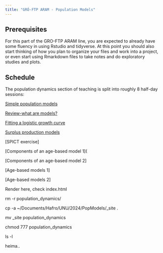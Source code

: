 ```yaml
---
title: "GRÓ-FTP ARAM - Population Models"
---
```


## Prerequisites

For this part of the GRO-FTP ARAM line, you are expected to already have some fluency in using Rstudio and tidyverse. At this point you should also start thinking of how you plan to organize your files and work into a project, or even start using Rmarkdown files to take notes and do exploratory studies and plots.

## Schedule

The population dynamics section of teaching is split into roughly 8 half-day sessions:

[Simple population models](Simple_population_models.qmd)

[Review-what are models?](Review-what%20are%20models.qmd)

[Fitting a logistic growth curve](Fitting_logistic_curve.qmd)

[Surplus production models](Surplus_production_models.qmd)

\[SPICT exercise\]

\[Components of an age-based model 1\](

\[Components of an age-based model 2\]

\[Age-based models 1\]

\[Age-based models 2\]

Render here, check index.html

rm -r population_dynamics/

cp -a \~/Documents/Hafro/UNU/2024/PopModels/\_site .

mv \_site population_dynamics

chmod 777 population_dynamics

ls -l

heima..
